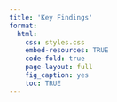 ```yaml
---
title: 'Key Findings'
format:
  html:
    css: styles.css
    embed-resources: TRUE
    code-fold: true
    page-layout: full
    fig_caption: yes
    toc: TRUE
---
```


